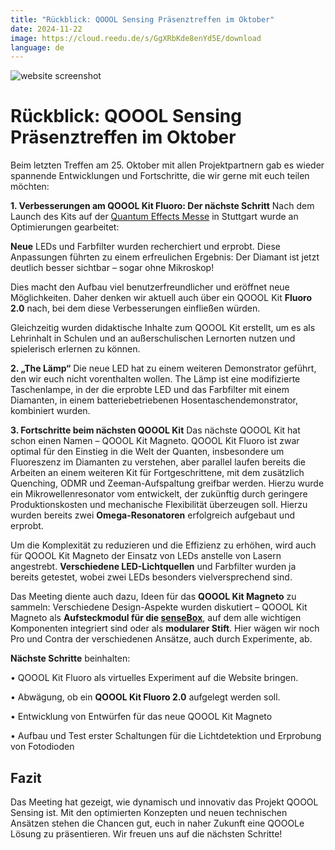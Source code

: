 ```yaml
---
title: "Rückblick: QOOOL Sensing Präsenztreffen im Oktober"
date: 2024-11-22
image: https://cloud.reedu.de/s/GgXRbKde8enYd5E/download
language: de
---
```


![website screenshot](https://cloud.reedu.de/s/GgXRbKde8enYd5E/download)

# Rückblick: QOOOL Sensing Präsenztreffen im Oktober

Beim letzten Treffen am 25. Oktober mit allen Projektpartnern gab es wieder spannende Entwicklungen und Fortschritte, die wir gerne mit euch teilen möchten:

**1. Verbesserungen am QOOOL Kit Fluoro: Der nächste Schritt**
Nach dem Launch des Kits auf der [Quantum Effects Messe](https://qoool-sensing.org/de/news/11-Recap-Quantum-Effects) in Stuttgart wurde an Optimierungen gearbeitet:

**Neue** LEDs und Farbfilter wurden recherchiert und erprobt. Diese Anpassungen führten zu einem erfreulichen Ergebnis: Der Diamant ist jetzt deutlich besser sichtbar – sogar ohne Mikroskop!

Dies macht den Aufbau viel benutzerfreundlicher und eröffnet neue Möglichkeiten. Daher denken wir aktuell auch über ein QOOOL Kit **Fluoro 2.0** nach, bei dem diese Verbesserungen einfließen würden.

Gleichzeitig wurden didaktische Inhalte zum QOOOL Kit erstellt, um es als Lehrinhalt in Schulen und an außerschulischen Lernorten nutzen und spielerisch erlernen zu können.

**2. „The Lämp“**
Die neue LED hat zu einem weiteren Demonstrator geführt, den wir euch nicht vorenthalten wollen. The Lämp ist eine modifizierte Taschenlampe, in der die erprobte LED und das Farbfilter mit einem Diamanten, in einem batteriebetriebenen Hosentaschendemonstrator, kombiniert wurden.

**3. Fortschritte beim nächsten QOOOL Kit**
Das nächste QOOOL Kit hat schon einen Namen – QOOOL Kit Magneto. QOOOL Kit Fluoro ist zwar optimal für den Einstieg in die Welt der Quanten, insbesondere um Fluoreszenz im Diamanten zu verstehen, aber parallel laufen bereits die Arbeiten an einem weiteren Kit für Fortgeschrittene, mit dem zusätzlich Quenching, ODMR und Zeeman-Aufspaltung greifbar werden. Hierzu wurde ein Mikrowellenresonator vom entwickelt, der zukünftig durch geringere Produktionskosten und mechanische Flexibilität überzeugen soll. Hierzu wurden bereits zwei **Omega-Resonatoren** erfolgreich aufgebaut und erprobt.

Um die Komplexität zu reduzieren und die Effizienz zu erhöhen, wird auch für QOOOL Kit Magneto der Einsatz von LEDs anstelle von Lasern angestrebt. **Verschiedene LED-Lichtquellen** und Farbfilter wurden ja bereits getestet, wobei zwei LEDs besonders vielversprechend sind.

Das Meeting diente auch dazu, Ideen für das **QOOOL Kit Magneto** zu sammeln:
Verschiedene Design-Aspekte wurden diskutiert – QOOOL Kit Magneto als **Aufsteckmodul für die [senseBox](https://sensebox.de/)**, auf dem alle wichtigen Komponenten integriert sind oder als **modularer Stift**. Hier wägen wir noch Pro und Contra der verschiedenen Ansätze, auch durch Experimente, ab.

**Nächste Schritte** beinhalten:

•	QOOOL Kit Fluoro als virtuelles Experiment auf die Website bringen.

•	Abwägung, ob ein **QOOOL Kit Fluoro 2.0** aufgelegt werden soll.

•	Entwicklung von Entwürfen für das neue QOOOL Kit Magneto

•	Aufbau und Test erster Schaltungen für die Lichtdetektion und Erprobung von Fotodioden

## Fazit

Das Meeting hat gezeigt, wie dynamisch und innovativ das Projekt QOOOL Sensing ist. Mit den optimierten Konzepten und neuen technischen Ansätzen stehen die Chancen gut, euch in naher Zukunft eine QOOOLe Lösung zu präsentieren. Wir freuen uns auf die nächsten Schritte!


